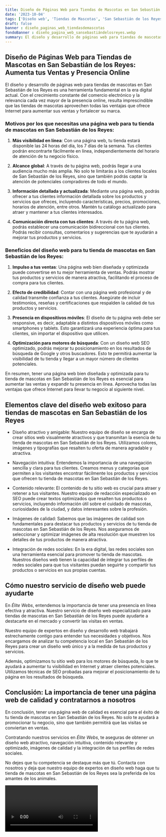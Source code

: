 ```yaml
---
title: Diseño de Páginas Web para Tiendas de Mascotas en San Sebastián de los Reyes
date: '2023-10-04'
tags: ['Diseño web', 'Tiendas de Mascotas', 'San Sebastián de los Reyes']
draft: false
banner : diseño_paginas_web_tiendasdemascotas
fondoBanner : diseño_pagina_web_sansebastiándelosreyes.webp
summary: El diseño y desarrollo de páginas web para tiendas de mascotas en San Sebastián de los Reyes es una herramienta fundamental en la era digital actual. Con el crecimiento constante del comercio electrónico y la relevancia cada vez mayor de la presencia online, resulta imprescindible que las tiendas de mascotas aprovechen todas las ventajas que ofrece Internet para aumentar sus ventas y fortalecer su marca.
---
```


## Diseño de Páginas Web para Tiendas de Mascotas en San Sebastián de los Reyes: Aumenta tus Ventas y Presencia Online

El diseño y desarrollo de páginas web para tiendas de mascotas en San Sebastián de los Reyes es una herramienta fundamental en la era digital actual. Con el crecimiento constante del comercio electrónico y la relevancia cada vez mayor de la presencia online, resulta imprescindible que las tiendas de mascotas aprovechen todas las ventajas que ofrece Internet para aumentar sus ventas y fortalecer su marca.

### Motivos por los que necesitas una página web para tu tienda de mascotas en San Sebastián de los Reyes:

1. **Más visibilidad en línea**: Con una página web, tu tienda estará disponible las 24 horas del día, los 7 días de la semana. Tus clientes podrán encontrarte fácilmente en línea, independientemente del horario de atención de tu negocio físico.

2. **Alcance global**: A través de tu página web, podrás llegar a una audiencia mucho más amplia. No solo te limitarás a los clientes locales de San Sebastián de los Reyes, sino que también podrás captar la atención de potenciales compradores de todo el mundo.

3. **Información detallada y actualizada**: Mediante una página web, podrás ofrecer a tus clientes información detallada sobre los productos y servicios que ofreces, incluyendo características, precios, promociones, horarios de atención, entre otros. Mantén tu catálogo actualizado para atraer y mantener a tus clientes interesados.

4. **Comunicación directa con tus clientes**: A través de tu página web, podrás establecer una comunicación bidireccional con tus clientes. Podrás recibir consultas, comentarios y sugerencias que te ayudarán a mejorar tus productos y servicios.

### Beneficios del diseño web para tu tienda de mascotas en San Sebastián de los Reyes:

1. **Impulso a tus ventas**: Una página web bien diseñada y optimizada puede convertirse en tu mejor herramienta de ventas. Podrás mostrar tus productos y servicios de manera atractiva, facilitando el proceso de compra para tus clientes.

2. **Efecto de credibilidad**: Contar con una página web profesional y de calidad transmite confianza a tus clientes. Asegúrate de incluir testimonios, reseñas y certificaciones que respalden la calidad de tus productos y servicios.

3. **Presencia en dispositivos móviles**: El diseño de tu página web debe ser responsive, es decir, adaptable a distintos dispositivos móviles como smartphones y tablets. Esto garantizará una experiencia óptima para tus clientes, sin importar el dispositivo que utilicen.

4. **Optimización para motores de búsqueda**: Con un diseño web SEO optimizado, podrás mejorar tu posicionamiento en los resultados de búsqueda de Google y otros buscadores. Esto te permitirá aumentar la visibilidad de tu tienda y llegar a un mayor número de clientes potenciales.

En resumen, tener una página web bien diseñada y optimizada para tu tienda de mascotas en San Sebastián de los Reyes es esencial para aumentar las ventas y expandir tu presencia en línea. Aprovecha todas las ventajas que ofrece Internet para llevar tu negocio al siguiente nivel.

<GifSeo />

<Cta />

## Elementos clave del diseño web exitoso para tiendas de mascotas en San Sebastián de los Reyes

- Diseño atractivo y amigable: Nuestro equipo de diseño se encarga de crear sitios web visualmente atractivos y que transmitan la esencia de tu tienda de mascotas en San Sebastián de los Reyes. Utilizamos colores, imágenes y tipografías que resalten tu oferta de manera agradable y atractiva.

- Navegación intuitiva: Entendemos la importancia de una navegación sencilla y clara para tus clientes. Creamos menus y categorías que permiten a los visitantes encontrar fácilmente los productos y servicios que ofrecen tu tienda de mascotas en San Sebastián de los Reyes.

- Contenido relevante: El contenido de tu sitio web es crucial para atraer y retener a tus visitantes. Nuestro equipo de redacción especializado en SEO puede crear textos optimizados que resalten tus productos o servicios, incluyendo información útil sobre el cuidado de mascotas, curiosidades de la ciudad, y datos interesantes sobre la profesión.

- Imágenes de calidad: Sabemos que las imágenes de calidad son fundamentales para destacar tus productos y servicios de tu tienda de mascotas en San Sebastián de los Reyes. Nos aseguramos de seleccionar y optimizar imágenes de alta resolución que muestren los detalles de tus productos de manera atractiva.

- Integración de redes sociales: En la era digital, las redes sociales son una herramienta esencial para promover tu tienda de mascotas. Nuestros diseños web tienen la capacidad de integrar tus perfiles de redes sociales para que tus visitantes puedan seguirte y compartir tus productos o servicios en sus propias cuentas.

## Cómo nuestro servicio de diseño web puede ayudarte

En *Élite Webs*, entendemos la importancia de tener una presencia en línea efectiva y atractiva. Nuestro servicio de diseño web especializado para tiendas de mascotas en San Sebastián de los Reyes puede ayudarte a destacarte en el mercado y convertir las visitas en ventas.

Nuestro equipo de expertos en diseño y desarrollo web trabajará estrechamente contigo para entender tus necesidades y objetivos. Nos encargamos de analizar tu competencia local en San Sebastián de los Reyes para crear un diseño web único y a la medida de tus productos y servicios.

Además, optimizamos tu sitio web para los motores de búsqueda, lo que te ayudará a aumentar tu visibilidad en Internet y atraer clientes potenciales. Utilizamos técnicas de SEO probadas para mejorar el posicionamiento de tu página en los resultados de búsqueda.

## Conclusión: La importancia de tener una página web de calidad y contratarnos a nosotros

En conclusión, tener una página web de calidad es esencial para el éxito de tu tienda de mascotas en San Sebastián de los Reyes. No solo te ayudará a promocionar tu negocio, sino que también permitirá que las visitas se conviertan en ventas.

Contratando nuestros servicios en *Élite Webs*, te aseguras de obtener un diseño web atractivo, navegación intuitiva, contenido relevante y optimizado, imágenes de calidad y la integración de tus perfiles de redes sociales. 

No dejes que tu competencia se destaque más que tú. Contacta con nosotros y deja que nuestro equipo de expertos en diseño web haga que tu tienda de mascotas en San Sebastián de los Reyes sea la preferida de los amantes de los animales.

<Video />

<CtaBot job='Tiendas de Mascotas' city='San Sebastián de los Reyes'/>

<Gmaps query='San Sebastián de los Reyes+españa+maps' />